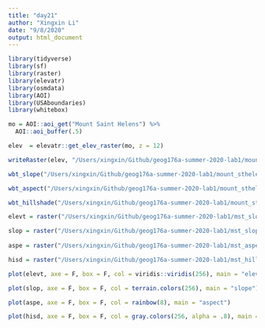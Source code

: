 ```yaml
---
title: "day21"
author: "Xingxin Li"
date: "9/8/2020"
output: html_document
---
```


```r
library(tidyverse)
library(sf)
library(raster)
library(elevatr)
library(osmdata)
library(AOI)
library(USAboundaries)
library(whitebox)
```

```r
mo = AOI::aoi_get("Mount Saint Helens") %>% 
  AOI::aoi_buffer(.5)
```

```r
elev  = elevatr::get_elev_raster(mo, z = 12)

writeRaster(elev, "/Users/xingxin/Github/geog176a-summer-2020-lab1/mount_sthelens-elev.tif", overwrite = TRUE)

wbt_slope("/Users/xingxin/Github/geog176a-summer-2020-lab1/mount_sthelens-elev.tif","/Users/xingxin/Github/geog176a-summer-2020-lab1/mst_slope.tif")

wbt_aspect("/Users/xingxin/Github/geog176a-summer-2020-lab1/mount_sthelens-elev.tif","/Users/xingxin/Github/geog176a-summer-2020-lab1/mst_aspect.tif")

wbt_hillshade("/Users/xingxin/Github/geog176a-summer-2020-lab1/mount_sthelens-elev.tif","/Users/xingxin/Github/geog176a-summer-2020-lab1/mst_hillshade.tif")
```


```r

elevt = raster("/Users/xingxin/Github/geog176a-summer-2020-lab1/mst_slope.tif")

slop = raster("/Users/xingxin/Github/geog176a-summer-2020-lab1/mst_slope.tif")
  
aspe = raster("/Users/xingxin/Github/geog176a-summer-2020-lab1/mst_aspect.tif")  

hisd = raster("/Users/xingxin/Github/geog176a-summer-2020-lab1/mst_hillshade.tif")
```


```r
plot(elevt, axe = F, box = F, col = viridis::viridis(256), main = "elevation")

plot(slop, axe = F, box = F, col = terrain.colors(256), main = "slope")

plot(aspe, axe = F, box = F, col = rainbow(8), main = "aspect")

plot(hisd, axe = F, box = F, col = gray.colors(256, alpha = .8), main = "hillshade")
```
